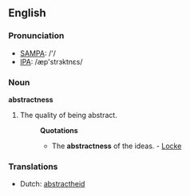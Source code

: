 ==English==

===Pronunciation===
*[[w:SAMPA|SAMPA]]: /'/
*[[w:IPA|IPA]]: /æp'strɜktnεs/

===Noun===
'''abstractness'''

# The quality of being abstract.
#:'''Quotations'''
#:*The '''abstractness''' of the ideas. - [[Locke]]

===Translations===
*Dutch: [[abstractheid]]